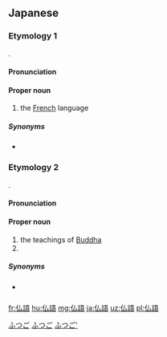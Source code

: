 ==Japanese==
{{wikipedia|dab=仏語 (曖昧さ回避)|仏語|lang=ja}}

===Etymology 1===
{{ja-kanjitab|ふつ|ご|yomi=o}}
{{suffix|ja|仏|alt1={{furigana|仏|ふつ}}|tr1=Futsu|gloss1=France|語|alt2={{furigana|語|ご}}|tr2=-go|gloss2=language|sort=ふつご}}.

====Pronunciation====
{{ja-pron|ふつご|acc=0|dev=1|yomi=on}}

====Proper noun====
{{ja-pos|proper|ふつご}}

# the [[French]] language

=====Synonyms=====
* {{ja-r|フランス語|^フランスご}}

===Etymology 2===
{{ja-kanjitab|ぶつ|ご|yomi=o}}
{{suffix|ja|仏|alt1={{furigana|仏|ぶつ}}|tr1=Butsu|gloss1=Buddha|語|alt2={{furigana|語|ご}}|tr2=-go|gloss2=words, speech|sort=ふつご'}}.

====Pronunciation====
{{ja-pron|ぶつご|acc=0|yomi=on}}

====Proper noun====
{{ja-pos|proper|ぶつご}}
# the teachings of [[Buddha]]
# {{non-gloss|a [[technical]] [[term]] for [[Buddhism]]}}

=====Synonyms=====
* {{sense|Buddhism}} {{ja-r|仏%教|^ぶっ%きょう}}

[[Category:ja:Languages|ふつご]]
[[Category:Japanese basic words|ふつご]]
[[Category:ja:Buddhism|ふつご']]

[[fr:仏語]]
[[hu:仏語]]
[[mg:仏語]]
[[ja:仏語]]
[[uz:仏語]]
[[pl:仏語]]